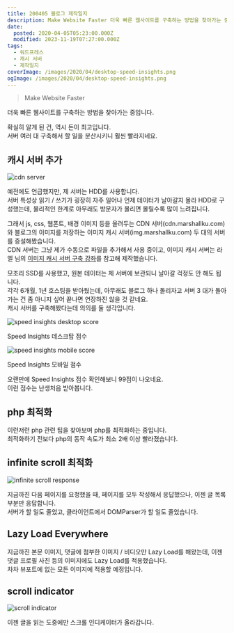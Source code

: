 ```yaml
---
title: 200405 블로그 제작일지
description: Make Website Faster 더욱 빠른 웹사이트를 구축하는 방법을 찾아가는 중입니다. 확실히 알게 된 건, 역시 돈이 최고입니다.서버 여러 대 구축해서 할 일을 분산시키니 훨씬 빨라지네요. 캐시 서버 추가 예전에도 언급했지만, 제 서버는 HDD를 사용합니다.서버 특성상 읽기 / 쓰기가 굉장히 자주 일어나 언제 데이터가 날아갈지 몰라 HDD로 구성했는데, 물리적인 한계로 아무래도 방문자가 몰리면 몰릴수록 많이 느려집니다.
date:
  posted: 2020-04-05T05:23:00.000Z
  modified: 2023-11-19T07:27:00.000Z
tags:
  - 워드프레스
  - 캐시 서버
  - 제작일지
coverImage: /images/2020/04/desktop-speed-insights.png
ogImage: /images/2020/04/desktop-speed-insights.png
---
```


> Make Website Faster

더욱 빠른 웹사이트를 구축하는 방법을 찾아가는 중입니다.

확실히 알게 된 건, 역시 돈이 최고입니다.  
서버 여러 대 구축해서 할 일을 분산시키니 훨씬 빨라지네요.

## 캐시 서버 추가

![cdn server](/images/2020/04/cache-server.png)

예전에도 언급했지만, 제 서버는 HDD를 사용합니다.  
서버 특성상 읽기 / 쓰기가 굉장히 자주 일어나 언제 데이터가 날아갈지 몰라 HDD로 구성했는데, 물리적인 한계로 아무래도 방문자가 몰리면 몰릴수록 많이 느려집니다.

그래서 js, css, 웹폰트, 배경 이미지 등을 올려두는 CDN 서버(cdn.marshallku.com)와 블로그의 이미지를 저장하는 이미지 캐시 서버(img.marshallku.com) 두 대의 서버를 증설해봤습니다.  
CDN 서버는 그냥 제가 수동으로 파일을 추가해서 사용 중이고, 이미지 캐시 서버는 라엘 님의 [이미지 캐시 서버 구축 강좌](https://blog.lael.be/post/7605)를 참고해 제작했습니다.

모조리 SSD를 사용했고, 원본 데이터는 제 서버에 보관되니 날아갈 걱정도 안 해도 됩니다.  
각각 6개월, 1년 호스팅을 받아뒀는데, 아무래도 블로그 하나 돌리자고 서버 3 대가 돌아가는 건 좀 아니지 싶어 끝나면 연장하진 않을 것 같네요.  
캐시 서버를 구축해봤다는데 의의를 둘 생각입니다.

![speed insights desktop score](/images/2020/04/desktop-speed-insights.png)

Speed Insights 데스크탑 점수

![speed insights mobile score](/images/2020/04/mobile-speed-insights.png)

Speed Insights 모바일 점수

오랜만에 Speed Insights 점수 확인해보니 99점이 나오네요.  
이런 점수는 난생처음 받아봅니다.

## php 최적화

이런저런 php 관련 팁을 찾아보며 php를 최적화하는 중입니다.  
최적화하기 전보다 php의 동작 속도가 최소 2배 이상 빨라졌습니다.

## infinite scroll 최적화

![infinite scroll response](/images/2020/04/infinite-scroll-response.png)

지금까진 다음 페이지를 요청했을 때, 페이지를 모두 작성해서 응답했으나, 이젠 글 목록 부분만 응답합니다.  
서버가 할 일도 줄었고, 클라이언트에서 DOMParser가 할 일도 줄었습니다.

## Lazy Load Everywhere

지금까진 본문 이미지, 댓글에 첨부한 이미지 / 비디오만 Lazy Load를 해왔는데, 이젠 댓글 프로필 사진 등의 이미지에도 Lazy Load를 적용했습니다.  
차차 뷰포트에 없는 모든 이미지에 적용할 예정입니다.

## scroll indicator

![scroll indicator](/images/2020/04/scroll-indicator.png)

이젠 글을 읽는 도중에만 스크롤 인디케이터가 올라갑니다.